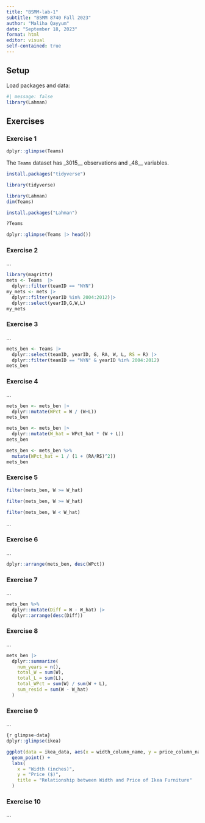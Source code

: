 ```yaml
---
title: "BSMM-lab-1"
subtitle: "BSMM 8740 Fall 2023"
author: "Maliha Qayyum"
date: "September 18, 2023"
format: html
editor: visual
self-contained: true
---
```


## Setup

Load packages and data:

```r
#| message: false
library(Lahman)
```

## Exercises

### Exercise 1

```r
dplyr::glimpse(Teams)
```

The `Teams` dataset has \_3015\_\_ observations and \_48\_\_ variables.

```r
install.packages("tidyverse")
```

```r
library(tidyverse)
```

```r
library(Lahman)
dim(Teams)
```

```r
install.packages("Lahman")
```

```r
?Teams
```

```r
dplyr::glimpse(Teams |> head())
```

### Exercise 2

...

```r
library(magrittr)
mets <- Teams  |> 
  dplyr::filter(teamID == "NYN")
my_mets <- mets |> 
  dplyr::filter(yearID %in% 2004:2012)|> 
  dplyr::select(yearID,G,W,L)
my_mets
```

### Exercise 3

...

```r
mets_ben <- Teams |>
  dplyr::select(teamID, yearID, G, RA, W, L, RS = R) |>
  dplyr::filter(teamID == "NYN" & yearID %in% 2004:2012)
mets_ben
```

### Exercise 4

...

```r
mets_ben <- mets_ben |>
  dplyr::mutate(WPct = W / (W+L))
mets_ben
```

```r
mets_ben <- mets_ben |>
  dplyr::mutate(W_hat = WPct_hat * (W + L))
mets_ben
```

```r
mets_ben <- mets_ben %>% 
  mutate(WPct_hat = 1 / (1 + (RA/RS)^2))
mets_ben
```

### Exercise 5

```r
filter(mets_ben, W >= W_hat)
```

```r
filter(mets_ben, W >= W_hat)
```

```r
filter(mets_ben, W < W_hat)
```

...

### Exercise 6

...

```r
dplyr::arrange(mets_ben, desc(WPct))
```

### Exercise 7

...

```r
mets_ben %>% 
  dplyr::mutate(Diff = W - W_hat) |>
  dplyr::arrange(desc(Diff))
```

### Exercise 8

...

```r
mets_ben |> 
  dplyr::summarize(
    num_years = n(), 
    total_W = sum(W), 
    total_L = sum(L), 
    total_WPct = sum(W) / sum(W + L), 
    sum_resid = sum(W - W_hat)
  )
```

### Exercise 9

...

```r
{r glimpse-data}
dplyr::glimpse(ikea)
```

```r
ggplot(data = ikea_data, aes(x = width_column_name, y = price_column_name)) +
  geom_point() + 
  labs(
    x = "Width (inches)", 
    y = "Price ($)", 
    title = "Relationship between Width and Price of Ikea Furniture"
  )
```

### Exercise 10

...
